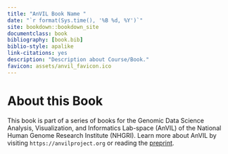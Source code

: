 ```yaml
---
title: "AnVIL Book Name "
date: "`r format(Sys.time(), '%B %d, %Y')`"
site: bookdown::bookdown_site
documentclass: book
bibliography: [book.bib]
biblio-style: apalike
link-citations: yes
description: "Description about Course/Book."
favicon: assets/anvil_favicon.ico
---
```



# About this Book {-}

This book is part of a series of books for the Genomic Data Science Analysis, Visualization, and Informatics Lab-space (AnVIL) of the National Human Genome Research Institute (NHGRI). Learn more about AnVIL by visiting `https://anvilproject.org` or reading the [preprint](https://www.biorxiv.org/content/10.1101/2021.04.22.436044v1).
